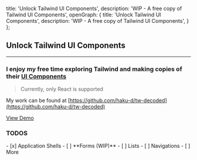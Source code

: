 
  title: 'Unlock Tailwind UI Components',
  description: 'WIP - A free copy of Tailwind UI Components',
  openGraph: {
    title: 'Unlock Tailwind UI Components',
    description: 'WIP - A free copy of Tailwind UI Components',
  }
};

## Unlock Tailwind UI Components

---

### I enjoy my free time exploring Tailwind and making copies of their [UI Components](https://tailwindui.com/components)

> Currently, only React is supported

My work can be found at [https://github.com/haku-d/tw-decoded](https://github.com/haku-d/tw-decoded)

<a className="bg-sky-500 hover:bg-sky-700 px-5 py-2 text-sm leading-5 rounded-full font-semibold text-white" href="https://tw-decoded.vercel.app/">View Demo</a>

### TODOS
<div className="not-prose">
- [x] Application Shells
- [ ] **Forms (WIP)**
- [ ] Lists
- [ ] Navigations
- [ ] More
</div>